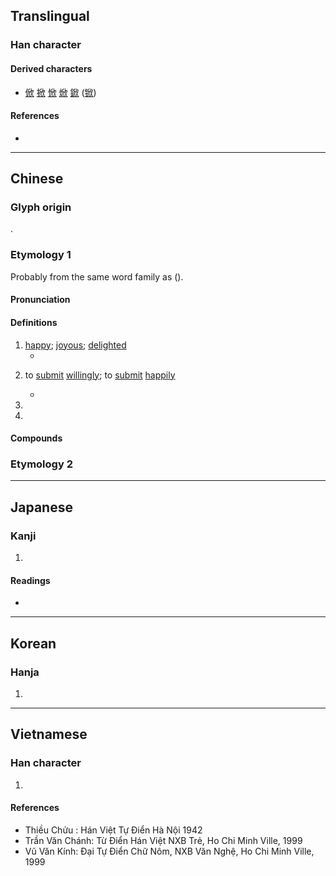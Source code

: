 {{also|忻}}
{{character info}}
==Translingual==

===Han character===
{{Han char|rn=76|rad=欠|as=04|sn=8|four=77282|canj=HLNO|ids=⿰斤欠}}

====Derived characters====
* [[俽]] [[掀]] [[惞]] [[焮]] [[鍁]] ([[锨]])

====References====
* {{Han ref|kx=0566.040|dkj=16008|dj=0954.160|hdz=32135.120|uh=6B23}}

----

==Chinese==
{{zh-forms|alt=訢,忻,惞}}

===Glyph origin===
{{Han etym}}
{{Han compound|斤|欠|ls=psc|c1=p|c2=s}}.

===Etymology 1===
Probably from the same word family as {{och-l|喜}} ({{zh-ref|Schuessler, 2007}}).

====Pronunciation====
{{zh-pron
|m=xīn
|m-s=xin1
|c=jan1
|c-t=hin1
|g=xin1
|h=pfs=hîm/hiûn;gd=hiun1
|j=xing1
|mb=hēng
|md=hṳ̆ng
|mn=xm:hin/ml,jj,tw:him/qz,jj:herm
|mn_note=hin - literary; him/herm - vernacular
|mn-t=heng1/hng1
|mn-t_note=heng1 - Shantou; hng1 - Chaozhou
|w=1xin
|x=xin1
|mc=y
|oc=y
|ma=
|cat=a,v
}}

====Definitions====
{{zh-hanzi}}

# [[happy]]; [[joyous]]; [[delighted]]
#* {{zh-x|問 征夫 以前 路，恨 晨光 之 熹微。乃 瞻 衡宇，栽 欣 載 奔。|I ask a passerby about the road ahead, grudging the dimness of the light at dawn. Then I catch sight of my cottage—filled with '''joy''' I run.|CL|ref={{lang|zh|《歸去來辭 / 归去来辞》}}, {{lang|zh|陶淵明 / 陶渊明}}, translated by James Robert Hightower}}
# {{zh-obsolete}} to [[submit]] [[willingly]]; to [[submit]] [[happily]]
#* {{zh-x|昔者 之 伐 也，興 百姓 以為 百姓 也，是以 民 能 欣 之。|ref=Guoyu}}
# {{zh-used|欣欣|[[lush]]}}
# {{surname|zh}}

====Compounds====
{{zh-der|欣戚|欣躍|歡欣若狂|欣欣得意|欣賞力|欣賞|欣然自樂|欣然|欣喜若狂|欣戴|歡欣踴躍|欣然自得|欣欣向榮|欣欣自得|欣然命筆|欣欣|歡欣|歡欣鼓舞|欣喜|欣然自喜|欣抃|欣喜雀躍|欣生惡死|欣羨|欣慰|欣悅|欣忭|欣企|鼓舞歡欣}}

===Etymology 2===
{{zh-see|鑫|ss}}

----

==Japanese==

===Kanji===
{{ja-kanji|grade=|rs=欠04}}

# {{rfdef|ja|sort=欠04}}

====Readings====
* {{ja-readings
|goon=こん
|kanon=きん
|kanyoon=ごん
|kun=よろこ-ぶ, よろこ-び, よし, やすし
}}

----

==Korean==

===Hanja===
{{ko-hanja|hangeul=흔|eumhun=|rv=heun|mr=hŭn|y=hun}}

# {{rfdef|ko|sort=欠04}}

----

==Vietnamese==

===Han character===
{{vi-readings|rs=欠04|reading=hân, hơn, hoen, hớn, hăng}}

# {{rfdef|vi|sort=欠04}}

====References====
* Thiều Chửu : Hán Việt Tự Điển Hà Nội 1942
* Trần Văn Chánh: Từ Điển Hán Việt NXB Trẻ, Ho Chi Minh Ville, 1999
* Vũ Văn Kính: Đại Tự Điển Chữ Nôm, NXB Văn Nghệ, Ho Chi Minh Ville, 1999